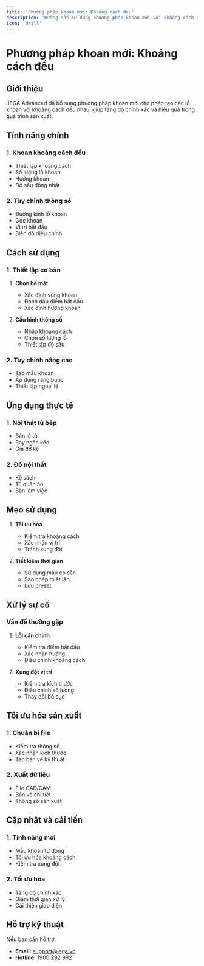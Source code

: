 ```yaml
---
title: 'Phương pháp khoan mới: Khoảng cách đều'
description: 'Hướng dẫn sử dụng phương pháp khoan mới với khoảng cách đều trong JEGA Advanced'
icon: 'drill'
---
```


# Phương pháp khoan mới: Khoảng cách đều

## Giới thiệu

JEGA Advanced đã bổ sung phương pháp khoan mới cho phép tạo các lỗ khoan với khoảng cách đều nhau, giúp tăng độ chính xác và hiệu quả trong quá trình sản xuất.

## Tính năng chính

### 1. Khoan khoảng cách đều
- Thiết lập khoảng cách
- Số lượng lỗ khoan
- Hướng khoan
- Độ sâu đồng nhất

### 2. Tùy chỉnh thông số
- Đường kính lỗ khoan
- Góc khoan
- Vị trí bắt đầu
- Biên độ điều chỉnh

## Cách sử dụng

### 1. Thiết lập cơ bản
1. **Chọn bề mặt**
   - Xác định vùng khoan
   - Đánh dấu điểm bắt đầu
   - Xác định hướng khoan

2. **Cấu hình thông số**
   - Nhập khoảng cách
   - Chọn số lượng lỗ
   - Thiết lập độ sâu

### 2. Tùy chỉnh nâng cao
- Tạo mẫu khoan
- Áp dụng ràng buộc
- Thiết lập ngoại lệ

## Ứng dụng thực tế

### 1. Nội thất tủ bếp
- Bản lề tủ
- Ray ngăn kéo
- Giá đỡ kệ

### 2. Đồ nội thất
- Kệ sách
- Tủ quần áo
- Bàn làm việc

## Mẹo sử dụng

1. **Tối ưu hóa**
   - Kiểm tra khoảng cách
   - Xác nhận vị trí
   - Tránh xung đột

2. **Tiết kiệm thời gian**
   - Sử dụng mẫu có sẵn
   - Sao chép thiết lập
   - Lưu preset

## Xử lý sự cố

### Vấn đề thường gặp
1. **Lỗi căn chỉnh**
   - Kiểm tra điểm bắt đầu
   - Xác nhận hướng
   - Điều chỉnh khoảng cách

2. **Xung đột vị trí**
   - Kiểm tra kích thước
   - Điều chỉnh số lượng
   - Thay đổi bố cục

## Tối ưu hóa sản xuất

### 1. Chuẩn bị file
- Kiểm tra thông số
- Xác nhận kích thước
- Tạo bản vẽ kỹ thuật

### 2. Xuất dữ liệu
- File CAD/CAM
- Bản vẽ chi tiết
- Thông số sản xuất

## Cập nhật và cải tiến

### 1. Tính năng mới
- Mẫu khoan tự động
- Tối ưu hóa khoảng cách
- Kiểm tra xung đột

### 2. Tối ưu hóa
- Tăng độ chính xác
- Giảm thời gian xử lý
- Cải thiện giao diện

## Hỗ trợ kỹ thuật

Nếu bạn cần hỗ trợ:
- **Email:** support@jega.vn
- **Hotline:** 1900 292 992
